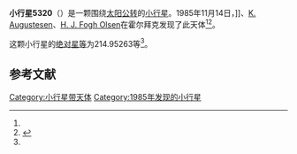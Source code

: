 {{Infobox planet
| bgcolour = #FFFFC0
| name = 5320 Lisbeth
| symbol = 
| image = 
| caption = 
| discovery = yes
| discovery_ref = 
| discoverer = {{link-en|保罗·詹森|Poul Jensen (astronomer)}}]]、[[K._Augustesen|K. Augustesen]]、[[H._J._Fogh_Olsen|H. J. Fogh Olsen]]
| discovery_site = [[霍尔拜克|霍尔拜克]] 
| discovered = 1985年11月14日
| designations = yes
| mp_name = 
| named_after = 
| alt_names = 1985 VD/ 1990 QG5
| mp_category = [[主带小行星|主带小行星]]
| orbit_ref = <ref name="a">[http://ssd.jpl.nasa.gov/sbdb.cgi?sstr=5320 5320 Lisbeth] {{Wayback|url=http://ssd.jpl.nasa.gov/sbdb.cgi?sstr=5320 |date=20201124020332 }}，小行星數據庫瀏覽器（JPL Small-Body Database Browser）－[[美国国家航空航天局|美国国家航空航天局]]喷气推进实验室</ref>
| epoch = 2456400.5 (2013年4月18日更新)
| aphelion = {{convert|3.6208710|AU|km|3|abbr=on|lk=out}}
| perihelion = {{convert|2.6650928|AU|km|3|abbr=on}}
| semimajor = {{convert|3.1429819|AU|km|3|abbr=on}}
| eccentricity = 0.1520496
| period = 2035.219473 [[日|日]]<br />5.57[[儒略年|儒略年]]
| avg_speed = 
| inclination = 5.62842
| asc_node = 126.93570
| mean_anomaly = 
| arg_peri = 214.95263
| satellites = 
| physical_characteristics = yes
| dimensions = 
| mass = 
| density = 
| surface_grav = 
| escape_velocity = 
| sidereal_day = 
| axial_tilt = 
| pole_ecliptic_lat = 
| pole_ecliptic_lon = 
| albedo = 
| temperatures= 
| temp_name1 = 
| mean_temp_1 = 
| max_temp_1 = 
| temp_name2 = 
| max_temp_2 = 
| spectral_type = 
| abs_magnitude = 214.95263
}}

'''小行星5320'''（{{lang-en|5320 Lisbeth}}）是一颗围绕[[太阳|太阳]][[公转|公转]]的[[小行星|小行星]]。1985年11月14日，{{link-en|保罗·詹森|Poul Jensen (astronomer)}}]]、[[K._Augustesen|K. Augustesen]]、[[H._J._Fogh_Olsen|H. J. Fogh Olsen]]在霍尔拜克发现了此天体<ref name="a" /><ref>{{cite news|title=小行星列表|url=http://cfa-www.harvard.edu/iau/lists/NumberedMPs.txt|accessdate=2013-07-08|newspaper=哈佛大学|archive-date=2008-05-17|archive-url=https://web.archive.org/web/20080517010638/http://cfa-www.harvard.edu/iau/lists/NumberedMPs.txt|dead-url=no}}</ref>。

这颗小行星的[[绝对星等|绝对星等]]为214.95263等<ref name="a" />。

==参考文献==
{{reflist}}
{{Minor Planet Number|[[小行星5319|小行星5319]]|[[小行星5321|小行星5321]]}}

{{小天体}}

[[Category:小行星带天体|Category:小行星带天体]]
[[Category:1985年发现的小行星|Category:1985年发现的小行星]]

{{asteroid-stub}}